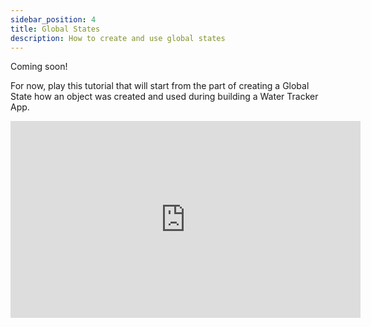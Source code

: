 ```yaml
---
sidebar_position: 4
title: Global States
description: How to create and use global states
---
```


Coming soon!

For now, play this tutorial that will start from the part of creating a Global State how an object was created and used during building a Water Tracker App.

<iframe width="560" height="315" src="https://www.youtube.com/embed/cnrIhGEGIeE?si=w5VkTLLqA2uskH64&amp;start=478" title="YouTube video player" frameborder="0" allow="accelerometer; autoplay; clipboard-write; encrypted-media; gyroscope; picture-in-picture; web-share" referrerpolicy="strict-origin-when-cross-origin" allowfullscreen></iframe>